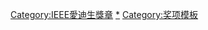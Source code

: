 {{Navbox
| name       = IEEE愛迪生獎章獲獎者 2001–2025
| title      = [[IEEE愛迪生獎章]]获得者
| state = {{{state|autocollapse}}}
| bodyclass = hlist
| summary    = IEEE愛迪生獎章獲獎者 2001–2025
| group1 = 2001–至今
| list1  = 
* [[羅伯特·丹納德]] (2001)
* {{link-en|愛德華·哈默|Edward E. Hammer}} (2002)
* [[費德里科·卡帕索]] (2004)
* {{link-en|彼得·勞倫森|Peter Lawrenson}} (2005)
* {{link-en|法瓦茲·烏拉比|Fawwaz T. Ulaby}} (2006)
* {{link-en|拉塞爾·杜普伊斯|Russel D. Dupuis}} (2007)
* {{link-en|多夫·弗羅曼|Dov Frohman-Bentchkowsky}} (2008)
* [[厲鼎毅]] (2009)
* [[雷·杜比]] (2010)
* [[赤崎勇]] (2011)
* {{link-en|邁克爾·弗朗西斯·湯普西特|Michael Francis Tompsett}} (2012)
* {{link-de|保羅·伊万·卡米诺|Ivan Kaminow}} (2013)
* [[拉夫·亨利·贝尔]] (2014)
* [[James Julius Spilker, Jr.]] (2015)
* [[Robert W. Brodersen]] (2016)
* [[M. George Craford]] (2017)
* [[埃利·雅布罗诺维奇]] (2018)

| below =
* [[IEEE愛迪生獎章|'''完整名單''']]
* [[:Template:IEEE愛迪生獎章獲獎者 1909–1925|1909–1925]]
* [[:Template:IEEE愛迪生獎章獲獎者 1926–1950|1926–1950]]
* [[:Template:IEEE愛迪生獎章獲獎者 1951–1975|1951–1975]]
* [[:Template:IEEE愛迪生獎章獲獎者 1976–2000|1976–2000]]
* [[:Template:IEEE愛迪生獎章獲獎者 2001–2025|2001–至今]]

}}<includeonly>
[[Category:IEEE愛迪生獎章]]
</includeonly><noinclude>
{{collapsible option}}
[[Category:IEEE愛迪生獎章|*]]
[[Category:奖项模板‎]]
</noinclude>